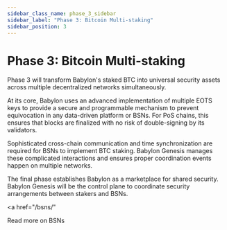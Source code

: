 ```yaml
---
sidebar_class_name: phase_3_sidebar
sidebar_label: "Phase 3: Bitcoin Multi-staking"
sidebar_position: 3
---
```


# Phase 3: Bitcoin Multi-staking

Phase 3 will transform Babylon's staked BTC into universal security assets across multiple decentralized networks simultaneously.

At its core, Babylon uses an advanced implementation of multiple EOTS keys to provide a secure and programmable mechanism to prevent equivocation in any data-driven platform or BSNs. For PoS chains, this ensures that blocks are finalized with no risk of double-signing by its validators.

Sophisticated cross-chain communication and time synchronization are required for BSNs to implement BTC staking. Babylon Genesis manages these complicated interactions and ensures proper coordination events happen on multiple networks.  

The final phase establishes Babylon as a marketplace for shared security. Babylon Genesis will be the control plane to coordinate security arrangements between stakers and BSNs. 

<a href="/bsns/"
>
Read more on BSNs
</a>
